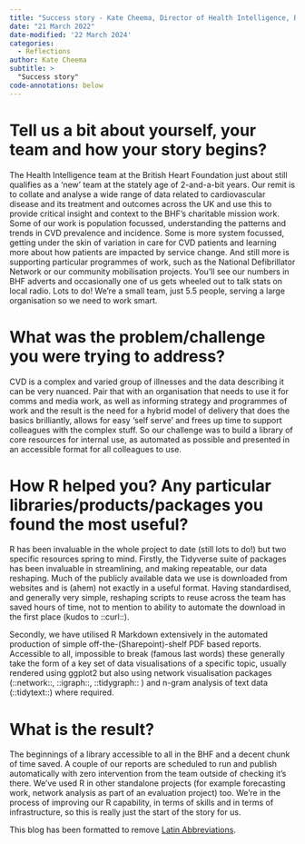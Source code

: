```yaml
---
title: "Success story - Kate Cheema, Director of Health Intelligence, British Heart Foundation"
date: "21 March 2022"
date-modified: '22 March 2024'
categories:
  - Reflections
author: Kate Cheema
subtitle: >
  "Success story"
code-annotations: below
---
```


# Tell us a bit about yourself, your team and how your story begins?

The Health Intelligence team at the British Heart Foundation just about still qualifies as a ‘new’ team at the stately age of 2-and-a-bit years. Our remit is to collate and analyse a wide range of data related to cardiovascular disease and its treatment and outcomes across the UK and use this to provide critical insight and context to the BHF’s charitable mission work. Some of our work is population focussed, understanding the patterns and trends in CVD prevalence and incidence. Some is more system focussed, getting under the skin of variation in care for CVD patients and learning more about how patients are impacted by service change. And still more is supporting particular programmes of work, such as the National Defibrillator Network or our community mobilisation projects. You’ll see our numbers in BHF adverts and occasionally one of us gets wheeled out to talk stats on local radio. Lots to do! We’re a small team, just 5.5 people, serving a large organisation so we need to work smart.

# What was the problem/challenge you were trying to address?

CVD is a complex and varied group of illnesses and the data describing it can be very nuanced. Pair that with an organisation that needs to use it for comms and media work, as well as informing strategy and programmes of work and the result is the need for a hybrid model of delivery that does the basics brilliantly, allows for easy ‘self serve’ and frees up time to support colleagues with the complex stuff. So our challenge was to build a library of core resources for internal use, as automated as possible and presented in an accessible format for all colleagues to use.

# How R helped you? Any particular libraries/products/packages you found the most useful?

R has been invaluable in the whole project to date (still lots to do!) but two specific resources spring to mind. Firstly, the Tidyverse suite of packages has been invaluable in streamlining, and making repeatable, our data reshaping. Much of the publicly available data we use is downloaded from websites and is (ahem) not exactly in a useful format. Having standardised, and generally very simple, reshaping scripts to reuse across the team has saved hours of time, not to mention to ability to automate the download in the first place (kudos to ::curl::).

Secondly, we have utilised R Markdown extensively in the automated production of simple off-the-(Sharepoint)-shelf PDF based reports. Accessible to all, impossible to break (famous last words) these generally take the form of a key set of data visualisations of a specific topic, usually rendered using ggplot2 but also using network visualisation packages (::network::, ::igraph::, ::tidygraph:: ) and n-gram analysis of text data (::tidytext::) where required.

# What is the result?

The beginnings of a library accessible to all in the BHF and a decent chunk of time saved. A couple of our reports are scheduled to run and publish automatically with zero intervention from the team outside of checking it’s there. We’ve used R in other standalone projects (for example forecasting work, network analysis as part of an evaluation project) too. We’re in the process of improving our R capability, in terms of skills and in terms of infrastructure, so this is really just the start of the story for us.

This blog has been formatted to remove [Latin Abbreviations](https://nhsrway.nhsrcommunity.com/style-guides.html#avoid-latin-abbreviation).
